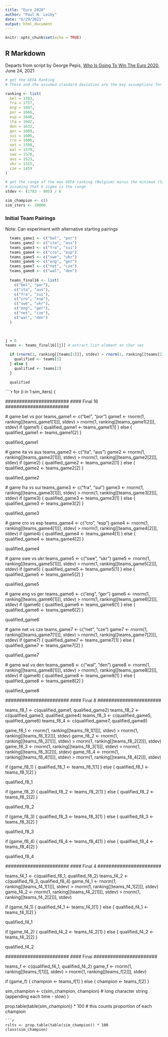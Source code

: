 ```yaml
---
title: "Euro 2020"
author: "Paul N. Leiby"
date: "6/29/2021"
output: html_document
---
```


```r
knitr::opts_chunk$set(echo = TRUE)
```

## R Markdown

Departs from script by George Pepis, 
[Who Is Going To Win The Euro 2020](https://predictivehacks.com/who-is-going-to-win-the-euro-2020/), June 24, 2021

```r
# get the UEFA Ranking
# These and the assumed standard deviation are the key assumptions for the simulation outcome

ranking <- list(
  bel = 1783,
  fra = 1757,
  eng = 1687,
  por = 1666,
  esp = 1648,
  ita = 1642,
  den = 1632,
  ger = 1609,
  sui = 1606,
  cro = 1606,
  net = 1598,
  wal = 1570,
  swe = 1570,
  aus = 1523,
  ukr = 1515,
  cze = 1459
)
```

```r
# get the range of the max UEFA ranking (Belgium) minus the minimum (San Marino) and divide it by 6
# assuming that 6 sigma is the range
stdev <- (1783 - 805) / 6

sim_champion <- c()
sim_iters <- 10000
```

### Initial Team Pairings

Note: Can experiment with alternative starting pairings

```r
  teams_game1 <- c("bel", "por")
  teams_game2 <- c("ita", "aus")
  teams_game3 <- c("fra", "sui")
  teams_game4 <- c("cro", "esp")
  teams_game5 <- c("swe", "ukr")
  teams_game6 <- c("eng", "ger")
  teams_game7 <- c("net", "cze")
  teams_game8 <- c("wal", "den")
  
  teams_final16 <- list(
    c("bel", "por"),
    c("ita", "aus"),
    c("fra", "sui"),
    c("cro", "esp"),
    c("swe", "ukr"),
    c("eng", "ger"),
    c("net", "cze"),
    c("wal", "den")
  )
    
    
```

```r
j = 6
teams <- teams_final16[[j]] # extract list element as char vec

  if (rnorm(1, ranking[[teams[1]]], stdev) > rnorm(1, ranking[[teams[2]]], stdev)) {
    qualified <- teams[1]
  } else {
    qualified <- teams[2]
  }

  qualified

```

````r
for (i in 1:sim_iters) {

  #######################
  #### Final 16
  #######################

  # game bel vs por
  teams_game1 <- c("bel", "por")
  game1 <- rnorm(1, ranking[[teams_game1[1]]], stdev) > rnorm(1, ranking[[teams_game1[2]]], stdev)
  if (game1) {
    qualified_game1 <- teams_game1[1]
  } else {
    qualified_game1 <- teams_game1[2]
  }

  qualified_game1


  # game ita vs aus
  teams_game2 <- c("ita", "aus")
  game2 <- rnorm(1, ranking[[teams_game2[1]]], stdev) > rnorm(1, ranking[[teams_game2[2]]], stdev)
  if (game2) {
    qualified_game2 <- teams_game2[1]
  } else {
    qualified_game2 <- teams_game2[2]
  }

  qualified_game2


  # game fra vs sui
  teams_game3 <- c("fra", "sui")
  game3 <- rnorm(1, ranking[[teams_game3[1]]], stdev) > rnorm(1, ranking[[teams_game3[2]]], stdev)
  if (game3) {
    qualified_game3 <- teams_game3[1]
  } else {
    qualified_game3 <- teams_game3[2]
  }

  qualified_game3


  # game cro vs esp
  teams_game4 <- c("cro", "esp")
  game4 <- rnorm(1, ranking[[teams_game4[1]]], stdev) > rnorm(1, ranking[[teams_game4[2]]], stdev)
  if (game4) {
    qualified_game4 <- teams_game4[1]
  } else {
    qualified_game4 <- teams_game4[2]
  }

  qualified_game4



  # game swe vs ukr
  teams_game5 <- c("swe", "ukr")
  game5 <- rnorm(1, ranking[[teams_game5[1]]], stdev) > rnorm(1, ranking[[teams_game5[2]]], stdev)
  if (game5) {
    qualified_game5 <- teams_game5[1]
  } else {
    qualified_game5 <- teams_game5[2]
  }

  qualified_game5


  # game eng vs ger
  teams_game6 <- c("eng", "ger")
  game6 <- rnorm(1, ranking[[teams_game6[1]]], stdev) > rnorm(1, ranking[[teams_game6[2]]], stdev)
  if (game6) {
    qualified_game6 <- teams_game6[1]
  } else {
    qualified_game6 <- teams_game6[2]
  }

  qualified_game6


  # game net vs cze
  teams_game7 <- c("net", "cze")
  game7 <- rnorm(1, ranking[[teams_game7[1]]], stdev) > rnorm(1, ranking[[teams_game7[2]]], stdev)
  if (game7) {
    qualified_game7 <- teams_game7[1]
  } else {
    qualified_game7 <- teams_game7[2]
  }

  qualified_game7


  # game wal vs den
  teams_game8 <- c("wal", "den")
  game8 <- rnorm(1, ranking[[teams_game8[1]]], stdev) > rnorm(1, ranking[[teams_game8[2]]], stdev)
  if (game8) {
    qualified_game8 <- teams_game8[1]
  } else {
    qualified_game8 <- teams_game8[2]
  }

  qualified_game8



  #######################
  #### Final 8
  #######################

  teams_f8_1 <- c(qualified_game1, qualified_game2)
  teams_f8_2 <- c(qualified_game3, qualified_game4)
  teams_f8_3 <- c(qualified_game5, qualified_game6)
  teams_f8_4 <- c(qualified_game7, qualified_game8)
  
  
  game_f8_1 <- rnorm(1, ranking[[teams_f8_1[1]]], stdev) > rnorm(1, ranking[[teams_f8_1[2]]], stdev)
  game_f8_2 <- rnorm(1, ranking[[teams_f8_2[1]]], stdev) > rnorm(1, ranking[[teams_f8_2[2]]], stdev)
  game_f8_3 <- rnorm(1, ranking[[teams_f8_3[1]]], stdev) > rnorm(1, ranking[[teams_f8_3[2]]], stdev)
  game_f8_4 <- rnorm(1, ranking[[teams_f8_4[1]]], stdev) > rnorm(1, ranking[[teams_f8_4[2]]], stdev)

  if (game_f8_1) {
    qualified_f8_1 <- teams_f8_1[1]
  } else {
    qualified_f8_1 <- teams_f8_1[2]
  }

  qualified_f8_1



  if (game_f8_2) {
    qualified_f8_2 <- teams_f8_2[1]
  } else {
    qualified_f8_2 <- teams_f8_2[2]
  }

  qualified_f8_2



  if (game_f8_3) {
    qualified_f8_3 <- teams_f8_3[1]
  } else {
    qualified_f8_3 <- teams_f8_3[2]
  }

  qualified_f8_3



  if (game_f8_4) {
    qualified_f8_4 <- teams_f8_4[1]
  } else {
    qualified_f8_4 <- teams_f8_4[2]
  }

  qualified_f8_4


  #######################
  #### Final 4
  #######################

  teams_f4_1 <- c(qualified_f8_1, qualified_f8_2)
  teams_f4_2 <- c(qualified_f8_3, qualified_f8_4)
  game_f4_1 <- rnorm(1, ranking[[teams_f4_1[1]]], stdev) > rnorm(1, ranking[[teams_f4_1[2]]], stdev)
  game_f4_2 <- rnorm(1, ranking[[teams_f4_2[1]]], stdev) > rnorm(1, ranking[[teams_f4_2[2]]], stdev)

  if (game_f4_1) {
    qualified_f4_1 <- teams_f4_1[1]
  } else {
    qualified_f4_1 <- teams_f4_1[2]
  }

  qualified_f4_1



  if (game_f4_2) {
    qualified_f4_2 <- teams_f4_2[1]
  } else {
    qualified_f4_2 <- teams_f4_2[2]
  }

  qualified_f4_2


  #######################
  #### Final
  #######################

  teams_f <- c(qualified_f4_1, qualified_f4_2)
  game_f <- rnorm(1, ranking[[teams_f[1]]], stdev) > rnorm(1, ranking[[teams_f[2]]], stdev)

  if (game_f) {
    champion <- teams_f[1]
  } else {
    champion <- teams_f[2]
  }

  sim_champion <- c(sim_champion, champion) # long character string (appending each time - slow)
}


prop.table(table(sim_champion)) * 100 # this counts proportion of each champion
```
```r
rslts <- prop.table(table(sim_champion)) * 100
class(sim_champion)
```

